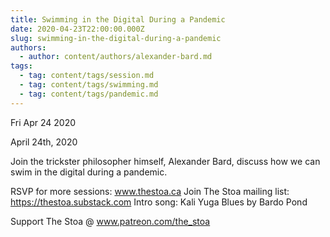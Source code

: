 ```yaml
---
title: Swimming in the Digital During a Pandemic
date: 2020-04-23T22:00:00.000Z
slug: swimming-in-the-digital-during-a-pandemic
authors:
  - author: content/authors/alexander-bard.md
tags:
  - tag: content/tags/session.md
  - tag: content/tags/swimming.md
  - tag: content/tags/pandemic.md
---
```






Fri Apr 24 2020

April 24th, 2020

Join the trickster philosopher himself, Alexander Bard, discuss how we can swim in the digital during a pandemic. 

RSVP for more sessions: www.thestoa.ca
Join The Stoa mailing list: https://thestoa.substack.com
Intro song: Kali Yuga Blues by Bardo Pond

Support The Stoa @ www.patreon.com/the_stoa



